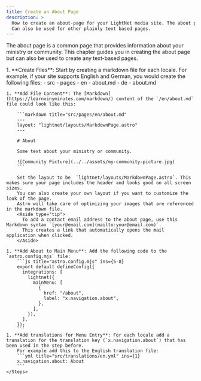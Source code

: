 ```yaml
---
title: Create an About Page
description: >
  How to create an about-page for your LightNet media site. The about page is a common page that provides information about your ministry or community.
  Can also be used for other plainly text based pages.
---
```




The about page is a common page that provides information about your ministry or community.
This chapter guides you in creating the about page but can also be used to create any text-based pages.

<Steps>
    1. **Create Files**: Start by creating a markdown file for each locale.
        For example, if your site supports English and German, you would create the following files:
        <FileTree>
        - src
          - pages
            - en
              - about.md
            - de
              - about.md
        </FileTree>

    1. **Add File Content**: The [Markdown](https://learnxinyminutes.com/markdown/) content of the `/en/about.md` file could look like this:

        ```markdown title="src/pages/en/about.md"
        ---
        layout: "lightnet/layouts/MarkdownPage.astro"
        ---

        # About

        Some text about your ministry or community.

        ![Community Picture](../../assets/my-community-picture.jpg)
        ```

        Set the layout to be  `lightnet/layouts/MarkdownPage.astro`. This makes sure your page includes the header and looks good on all screen sizes.
        You can also create your own layout if you want to customize the look of the page.
        Astro will take care of optimizing your images that are referenced in the markdown file.
        <Aside type="tip">
          To add a contact email address to the about page, use this Markdown syntax `[your@email.com](mailto:your@email.com)`.
          This creates a link that automatically opens the mail application when clicked.
        </Aside>
        
    1. **Add About to Main Menu**: Add the following code to the `astro.config.mjs` file:
        ```js title="astro.config.mjs" ins={5-8}
        export default defineConfig({
          integrations: [
            lightnet({
              mainMenu: [
                {
                  href: "/about",
                  label: "x.navigation.about",
                },
              ],
            }),
          ],
        });
        ```
    1. **Add translations for Menu Entry**: For each locale add a translation for the translation key (`x.navigation.about`) that has been used in the step before.
        For example add this to the English translation file:
        ```yml title="src/translations/en.yml" ins={1}
        x.navigation.about: About
        ```
    </Steps>